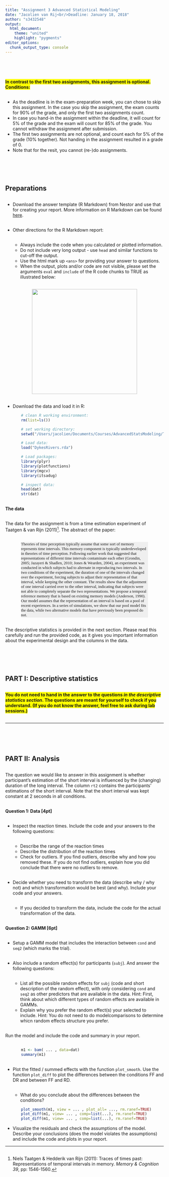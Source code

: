 ---
title: "Assignment 3 Advanced Statistical Modeling"
date: "Jacolien van Rij<br/>Deadline: January 18, 2018"
author: "s3432548"
output: 
  html_document:
    theme: "united"
    highlight: "pygments"
editor_options: 
  chunk_output_type: console
---
<style>
h1 {color: #ff6600}
h2,h3 { margin-top: 100px; }
p, h4 { margin-top: 30px; margin-bottom: 30px; }
quest {
    background: #CCFFFF;
    margin: 20pt 0pt;
}
.center {
  display: block;
  margin-left: auto;
  margin-right: auto;
  width: 250pt;
}
pre { 
  margin-left: 50px;
  margin-right: 50px;
}
pre.r { 
  margin-left: 50px;
  margin-right: 50px;
}
</style>

<p><br/></p>

<span style="background-color:yellow;font-weight:bold;">In contrast to the first two assignments, this assignment is optional. Conditions: </span> 

- As the deadline is in the exam-preparation week, you can chose to skip this assignment. In the case you skip the assignment, the exam counts for 90% of the grade, and only the first two assignments count.
- In case you hand-in the assignment within the deadline, it will count for 5% of the grade and the exam will count for 85% of the grade. You cannot withdraw the assignment after submission.
- The first two assignments are not optional, and count each for 5% of the grade (10% together). Not handing in the assignment resulted in a grade of 0. 
- Note that for the resit, you cannot (re-)do assignments.


## Preparations

- Download the answer template (R Markdown) from Nestor and use that for creating your report. More information on R Markdown can be found [here](http://jacolienvanrij.com/Tutorials/tutorialMarkdown.html).

- Other directions for the R Markdown report:
    
    - Always include the code when you calculated or plotted information.
    - Do not include very long output - use `head` and similar functions to cut-off the output.
    - Use the html mark up `<ans>` for providing your answer to questions. 
    - When the output, plots and/or code are not visible, please set the arguments `eval` and `include` of the R code chunks to TRUE as illustrated below: 

<img src="Screenshot 2018-12-13 at 17.07.10.png" class="center">


- Download the data and load it in R:

```{r, eval=FALSE}
# clean R working environment:
rm(list=ls())

# set working directory:
setwd("/Users/jacolien/Documents/Courses/AdvancedStatsModeling/Topic 3 GAMM/assignment/")

# Load data:
load("DykesRivers.rda")

# Load packages:
library(plyr)
library(plotfunctions)
library(mgcv)
library(itsadug)

# inspect data:
head(dat)
str(dat)
```


#### The data

The data for the assignment is from a time estimation experiment of Taatgen & van Rijn (2011)^[Niels Taatgen & Hedderik van Rijn (2011): Traces of times past: Representations of temporal intervals in memory. *Memory & Cognition 39*, pp: 1546-1560.]. The abstract of the paper:

<div style="font-family:serif; font-size:0.9em; margin:0px 50px; padding: 0px; background-color:#efefef">
Theories of time perception typically assume that some sort of memory represents time intervals. This memory component is typically underdeveloped in theories of time perception. Following earlier work that suggested that representations of different time intervals contaminate each other (Grondin, 2005; Jazayeri & Shadlen, 2010; Jones & Wearden, 2004), an experiment was conducted in which subjects had to alternate in reproducing two intervals. In two conditions of the experiment, the duration of one of the intervals changed over the experiment, forcing subjects to adjust their representation of that interval, while keeping the other constant. The results show that the adjustment of one interval carried over to the other interval, indicating that subjects were not able to completely separate the two representations. We propose a temporal reference memory that is based on existing memory models (Anderson, 1990). Our model assumes that the representation of an interval is based on a pool of recent experiences. In a series of simulations, we show that our pool model fits the data, while two alternative models that have previously been proposed do not.
</div>

The descriptive statistics is provided in the next section. Please read this carefully and run the provided code, as it gives you important information about the experimental design and the columns in the data.


## PART I: Descriptive statistics

<span style="background-color:yellow;font-weight:bold;">You do not need to hand in the answer to the questions *in the descriptive statistics section*. The questions are meant for yourself to check if you understand. (If you do not know the answer, feel free to ask during lab sessions.)</span>

<hr/>

## PART II: Analysis

The question we would like to answer in this assignment is whether participant's estimation of the short interval is influenced by the (changing) duration of the long interval. The column `rt2` contains the participants' estimations of the short interval. Note that the short interval was kept constant at 2 seconds in all conditions.


#### Question 1: Data [4pt]

- Inspect the reaction times. Include the code and your answers to the following questions:

    - Describe the range of the reaction times
    - Describe the distribution of the reaction times
    - Check for outliers. If you find outliers, describe why and how you removed these. If you do not find outliers, explain how you did conclude that there were no outliers to remove.

- Decide whether you need to transform the data (describe why / why not) and which transformation would be best (and why). Include your code and your answers.

    - If you decided to transform the data, include the code for the actual transformation of the data.


#### Question 2: GAMM [6pt]

- Setup a GAMM model that includes the interaction between `cond` and `seq2` (which marks the trial). 

- Also include a random effect(s) for participants (`subj`). And answer the following questions:

    - List all the possible random effects for `subj` (code and short description of the random effect), with only considering `cond` and `seq2` as other predictors that are available in the data. Hint: First, think about which different types of random effects are available in GAMMs.
    - Explain why you prefer the random effect(s) your selected to include. Hint: You do not need to do modelcomparisons to determine whicn random effects structure you prefer.


Run the model and include the code and summary in your report.

```{r, eval=FALSE}
m1 <- bam( ... , data=dat)
summary(m1)
```


- Plot the fitted / summed effects with the function `plot_smooth`. Use the function `plot_diff` to plot the differences between the conditions FF and DR and between FF and RD. 

    - What do you conclude about the differences between the conditions? 

```{r, eval=FALSE}
plot_smooth(m1, view = ... , plot_all= ..., rm.ranef=TRUE)
plot_diff(m1, view= ... , comp=list(...), rm.ranef=TRUE)
plot_diff(m1, view= ... , comp=list(...), rm.ranef=TRUE)
```

- Visualize the residuals and check the assumptions of the model. Describe your conclusions (does the model violates the assumptions) and include the code and plots in your report.



